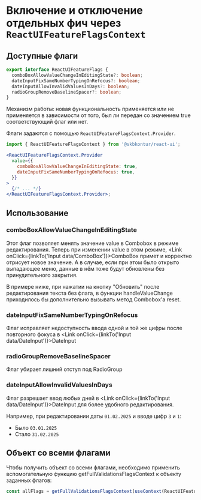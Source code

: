 


<Meta of={FeatureFlagsStories} />

# Включение и отключение отдельных фич через `ReactUIFeatureFlagsContext`

## Доступные флаги

```typescript static
export interface ReactUIFeatureFlags {
  comboBoxAllowValueChangeInEditingState?: boolean;
  dateInputFixSameNumberTypingOnRefocus?: boolean;
  dateInputAllowInvalidValuesInDays?: boolean;
  radioGroupRemoveBaselineSpacer?: boolean;
}
```

Механизм работы: новая функциональность применяется или не применяется в зависимости от того, был ли передан со значением true соответствующий флаг или нет.

Флаги задаются с помощью `ReactUIFeatureFlagsContext.Provider`.

```jsx static
import { ReactUIFeatureFlagsContext } from '@skbkontur/react-ui';

<ReactUIFeatureFlagsContext.Provider
  value={{
    comboBoxAllowValueChangeInEditingState: true,
    dateInputFixSameNumberTypingOnRefocus: true,
  }}
>
  {/* ... */}
</ReactUIFeatureFlagsContext.Provider>;
```

## Использование

### comboBoxAllowValueChangeInEditingState

Этот флаг позволяет менять значение value в Combobox в режиме редактирования. Теперь при изменении value в этом режиме, <Link onClick={linkTo('Input data/ComboBox')}>ComboBox</Link> примет и корректно отрисует новое значение. А в случае, если при этом было открыто выпадающее меню, данные в нём тоже будут обновлены без принудительного закрытия.

В примере ниже, при нажатии на кнопку "Обновить" после редактирования текста без флага, в функции handleValueChange приходилось бы дополнительно вызывать метод Combobox'a reset.

<Story of={FeatureFlagsStories.Example1} />

### dateInputFixSameNumberTypingOnRefocus

Флаг исправляет недоступность ввода одной и той же цифры после повторного фокуса в <Link onClick={linkTo('Input data/DateInput')}>DateInput</Link>

<Story of={FeatureFlagsStories.Example2} />

### radioGroupRemoveBaselineSpacer

Флаг убирает лишний отступ под RadioGroup

<Story of={FeatureFlagsStories.Example3} />

### dateInputAllowInvalidValuesInDays

Флаг разрешает ввод любых дней в <Link onClick={linkTo('Input data/DateInput')}>DateInput</Link> для более удобного редактирования.

Например, при редактировании даты `01.02.2025` и вводе цифр `3` и `1`:

- Было `03.01.2025`
- Стало `31.02.2025`

<Story of={FeatureFlagsStories.Example4} />

## Объект со всеми флагами

Чтобы получить объект со всеми флагами, необходимо применить вспомогательную функцию getFullValidationsFlagsContext к объекту заданных флагов:

```typescript static
const allFlags = getFullValidationsFlagsContext(useContext(ReactUIFeatureFlagsContext));
```
